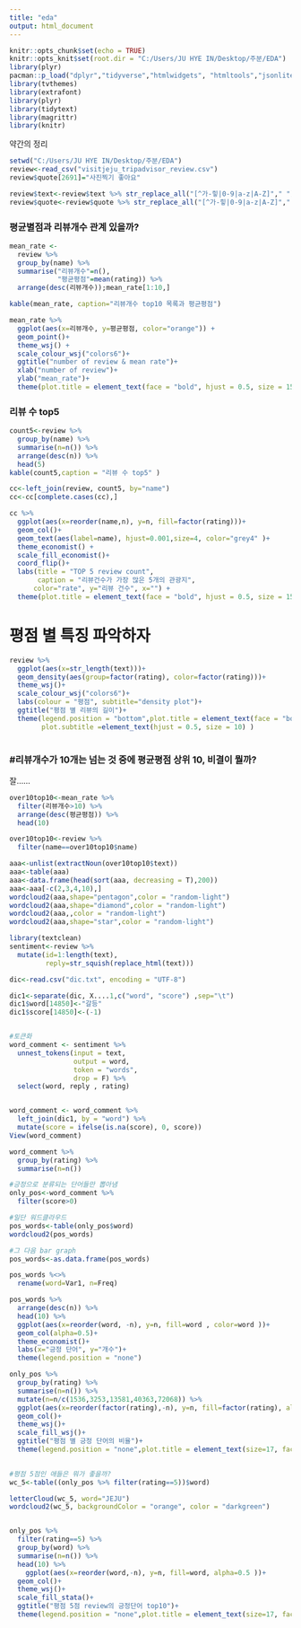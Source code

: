 ---
title: "eda"
output: html_document
---

```{r setup, include=FALSE, echo=FALSE}
knitr::opts_chunk$set(echo = TRUE)
knitr::opts_knit$set(root.dir = "C:/Users/JU HYE IN/Desktop/주분/EDA")
library(plyr)
pacman::p_load("dplyr","tidyverse","htmlwidgets", "htmltools","jsonlite","yaml","base64enc","KoNLP","wordcloud2","ggthemes")
library(tvthemes)
library(extrafont)
library(plyr) 
library(tidytext)
library(magrittr)
library(knitr)
```


약간의 정리
```{r , echo=FALSE}
setwd("C:/Users/JU HYE IN/Desktop/주분/EDA")
review<-read_csv("visitjeju_tripadvisor_review.csv")
review$quote[2691]="사진찍기 좋아요"

review$text<-review$text %>% str_replace_all("[^가-힣|0-9|a-z|A-Z]"," ") %>% str_replace_all("[ ]+"," ") 
review$quote<-review$quote %>% str_replace_all("[^가-힣|0-9|a-z|A-Z]"," ")%>% str_replace_all("[ ]+"," ") 
```

### 평균별점과 리뷰개수 관계 있을까?
```{r}
mean_rate <-
  review %>% 
  group_by(name) %>% 
  summarise("리뷰개수"=n(),
            "평균평점"=mean(rating)) %>% 
  arrange(desc(리뷰개수));mean_rate[1:10,]

kable(mean_rate, caption="리뷰개수 top10 목록과 평균평점")

mean_rate %>% 
  ggplot(aes(x=리뷰개수, y=평균평점, color="orange")) + 
  geom_point()+
  theme_wsj() + 
  scale_colour_wsj("colors6")+
  ggtitle("number of review & mean rate")+
  xlab("number of review")+
  ylab("mean_rate")+
  theme(plot.title = element_text(face = "bold", hjust = 0.5, size = 15), legend.position ="none",axis.title=element_text(size=15))
```
### 리뷰 수 top5
```{r , echo=FALSE}
count5<-review %>% 
  group_by(name) %>% 
  summarise(n=n()) %>% 
  arrange(desc(n)) %>% 
  head(5)
kable(count5,caption = "리뷰 수 top5" )

cc<-left_join(review, count5, by="name")
cc<-cc[complete.cases(cc),]

cc %>% 
  ggplot(aes(x=reorder(name,n), y=n, fill=factor(rating)))+
  geom_col()+
  geom_text(aes(label=name), hjust=0.001,size=4, color="grey4" )+
  theme_economist() + 
  scale_fill_economist()+
  coord_flip()+
  labs(title = "TOP 5 review count",
       caption = "리뷰건수가 가장 많은 5개의 관광지",
      color="rate", y="리뷰 건수", x="") +
  theme(plot.title = element_text(face = "bold", hjust = 0.5, size = 15),legend.position ="bottom",axis.text.y=element_blank(),axis.title=element_text(size=15), legend.title =element_text(10))

```


# 평점 별 특징 파악하자

```{r , echo=FALSE}
review %>% 
  ggplot(aes(x=str_length(text)))+
  geom_density(aes(group=factor(rating), color=factor(rating)))+
  theme_wsj()+
  scale_colour_wsj("colors6")+
  labs(colour = "평점", subtitle="density plot")+
  ggtitle("평점 별 리뷰의 길이")+
  theme(legend.position = "bottom",plot.title = element_text(face = "bold", hjust = 0.5, size = 15), legend.title = element_text( size = 20),legend.text = element_text(size = 7),
        plot.subtitle =element_text(hjust = 0.5, size = 10) )



```


### #리뷰개수가 10개는 넘는 것 중에 평균평점 상위 10, 비결이 뭘까?
잘......
```{r,echo=FALSE}
over10top10<-mean_rate %>% 
  filter(리뷰개수>10) %>% 
  arrange(desc(평균평점)) %>% 
  head(10)

over10top10<-review %>% 
  filter(name==over10top10$name)

aaa<-unlist(extractNoun(over10top10$text))
aaa<-table(aaa) 
aaa<-data.frame(head(sort(aaa, decreasing = T),200))
aaa<-aaa[-c(2,3,4,10),]
wordcloud2(aaa,shape="pentagon",color = "random-light")
wordcloud2(aaa,shape="diamond",color = "random-light")
wordcloud2(aaa,,color = "random-light")
wordcloud2(aaa,shape="star",color = "random-light")
```


```{r}
library(textclean)
sentiment<-review %>% 
  mutate(id=1:length(text),
         reply=str_squish(replace_html(text)))

dic<-read.csv("dic.txt", encoding = "UTF-8")

dic1<-separate(dic, X....1,c("word", "score") ,sep="\t")
dic1$word[14850]<-"갈등"
dic1$score[14850]<-(-1)


#토큰화
word_comment <- sentiment %>%
  unnest_tokens(input = text,
                output = word,
                token = "words",
                drop = F) %>% 
  select(word, reply , rating)


word_comment <- word_comment %>%
  left_join(dic1, by = "word") %>%
  mutate(score = ifelse(is.na(score), 0, score))
View(word_comment)

word_comment %>% 
  group_by(rating) %>% 
  summarise(n=n())

#긍정으로 분류되는 단어들만 뽑아냄
only_pos<-word_comment %>% 
  filter(score>0)

#일단 워드클라우드
pos_words<-table(only_pos$word)
wordcloud2(pos_words)

#그 다음 bar graph
pos_words<-as.data.frame(pos_words)

pos_words %<>% 
  rename(word=Var1, n=Freq)

pos_words %>% 
  arrange(desc(n)) %>% 
  head(10) %>% 
  ggplot(aes(x=reorder(word, -n), y=n, fill=word , color=word ))+
  geom_col(alpha=0.5)+
  theme_economist()+
  labs(x="긍정 단어", y="개수")+
  theme(legend.position = "none")

only_pos %>% 
  group_by(rating) %>% 
  summarise(n=n()) %>% 
  mutate(n=n/c(1536,3253,13581,40363,72068)) %>% 
  ggplot(aes(x=reorder(factor(rating),-n), y=n, fill=factor(rating), alpha=0.5 ))+
  geom_col()+
  theme_wsj()+
  scale_fill_wsj()+
  ggtitle("평점 별 긍정 단어의 비율")+
  theme(legend.position = "none",plot.title = element_text(size=17, face="bold") )
  

#평점 5점인 애들은 뭐가 좋을까?
wc_5<-table((only_pos %>% filter(rating==5))$word)

letterCloud(wc_5, word="JEJU")
wordcloud2(wc_5, backgroundColor = "orange", color = "darkgreen")


only_pos %>% 
  filter(rating==5) %>% 
  group_by(word) %>% 
  summarise(n=n()) %>% 
  head(10) %>% 
    ggplot(aes(x=reorder(word,-n), y=n, fill=word, alpha=0.5 ))+
  geom_col()+
  theme_wsj()+
  scale_fill_stata()+
  ggtitle("평점 5점 review의 긍정단어 top10")+
  theme(legend.position = "none",plot.title = element_text(size=17, face="bold") )

```























